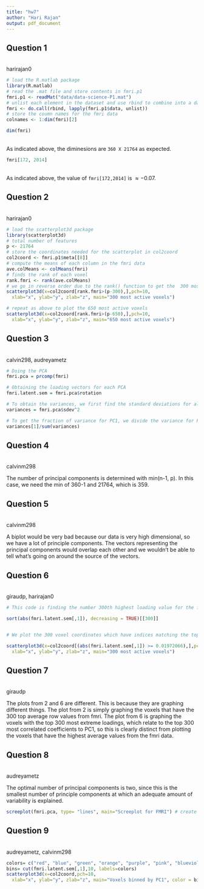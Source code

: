 ```yaml
---
title: "hw7"
author: "Hari Rajan"
output: pdf_document
---
```


## Question 1 

<br/> harirajan0

```r
# load the R.matlab package
library(R.matlab)
# read the .mat file and store contents in fmri.p1
fmri.p1 <- readMat("data/data-science-P1.mat")
# unlist each element in the dataset and use rbind to combine into a data fram
fmri <- do.call(rbind, lapply(fmri.p1$data, unlist))
# store the coumn names for the fmri data
colnames <- 1:dim(fmri)[2]
```

```r
dim(fmri)
```

<br /> As indicated above, the diminesions are `360 X 21764` as expected. 

```r
fmri[172, 2014]
```

<br /> As indicated above, the value of `fmri[172,2014]` is $\approx -0.07$. 

## Question 2

<br/> harirajan0

```r
# load the scatterplot3d package
library(scatterplot3d) 
# total number of features
p <- 21764 
# store the coordinates needed for the scatterplot in col2coord
col2coord <- fmri.p1$meta[[8]]
# compute the means of each column in the fmri data
ave.colMeans <- colMeans(fmri)
# finds the rank of each voxel
rank.fmri <- rank(ave.colMeans)
# we go in reverse order due to the rank() function to get the  300 most active voxels
scatterplot3d(x=col2coord[rank.fmri>(p-300),],pch=10,
  xlab="x", ylab="y", zlab="z", main="300 most active voxels")

# repeat as above to plot the 650 most active voxels
scatterplot3d(x=col2coord[rank.fmri>(p-650),],pch=10,
  xlab="x", ylab="y", zlab="z", main="650 most active voxels")
```

## Question 3

<br/> calvin298, audreyametz

```r

# Doing the PCA
fmri.pca = prcomp(fmri)

# Obtaining the loading vectors for each PCA
fmri.latent.sem = fmri.pca$rotation

# To obtain the variances, we first find the standard deviations for all of the principal components. We square them to obtain the variances because variance = sd^2. 
variances = fmri.pca$sdev^2

# To get the fraction of variance for PC1, we divide the variance for PC1 by the sum of variances across all principle components. 
variances[1]/sum(variances)

```

## Question 4

<br/> calvinm298

The number of principal components is determined with min(n-1, p). In this case, we need the min of 360-1 and 21764, which is 359. 

## Question 5

<br/> calvinm298

A biplot would be very bad because our data is very high dimensional, so we have a lot of principle components. The vectors representing the principal components would overlap each other and we wouldn't be able to tell what's going on around the source of the vectors. 

## Question 6

<br/> giraudp, harirajan0

```r

# This code is finding the number 300th highest loading value for the first PC. We sort the absolute values of the loadings for PC1. Then, we find the 300th highest to get the cutoff for the top 300. 

sort(abs(fmri.latent.sem[,1]), decreasing = TRUE)[[300]]


# We plot the 300 voxel coordinates which have indices matching the top 300 absolute values of the PC1 loadings. 

scatterplot3d(x=col2coord[(abs(fmri.latent.sem[,1]) >= 0.01972066),],pch=10,
  xlab="x", ylab="y", zlab="z", main="300 most active voxels")
```

## Question 7

<br/> giraudp

The plots from 2 and 6 are different. This is because they are graphing different things. The plot from 2 is simply graphing the voxels that have the 300 top average row values from fmri. The plot from 6 is graphing the voxels with the top 300 most extreme loadings, which relate to the top 300 most correlated coefficients to PC1, so this is clearly distinct from plotting the voxels that have the highest average values from the fmri data.  

## Question 8

<br /> audreyametz

The optimal number of principal components is two, since this is the smallest number of principle components at which an adequate amount of variability is explained.

```r
screeplot(fmri.pca, type= "lines", main="Screeplot for FMRI") # create a screeplot for FMRI with lines
```

## Question 9

<br /> audreyametz, calvinm298

```r
colors= c("red", "blue", "green", "orange", "purple", "pink", "blueviolet", "powderblue", "yellow", "cyan")
bins= cut(fmri.latent.sem[,1],10, labels=colors)
scatterplot3d(x=col2coord,pch=10,
  xlab="x", ylab="y", zlab="z", main="Voxels binned by PC1", color = bins)
```